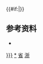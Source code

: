 {{navbox
|name=浙江省人民政府
|title=[[浙江省人民政府]]
|listclass = hlist
<!--|image= 合理使用文件：Zhejiang_Government.png [[:File:Zhejiang_Government.png|100px]]-->
|state= {{{state|autocollapse}}}
|above=[[浙江省人民政府办公厅|办公厅]]

|group1=24组成部门
|list1=
# [[浙江省发展和改革委员会|发展和改革委员会]]
# [[浙江省经济和信息化厅|经济和信息化厅]]
# [[浙江省教育厅|教育厅]]
# [[浙江省科学技术厅|科学技术厅]]
# [[浙江省民族宗教事务委员会|民族宗教事务委员会]]
# [[浙江省公安厅|公安厅]]
# [[浙江省民政厅|民政厅]]
# [[浙江省司法厅|司法厅]]
# [[浙江省财政厅|财政厅]]
# [[浙江省人力资源和社会保障厅|人力资源和社会保障厅]]
# [[浙江省自然资源厅|自然资源厅]]
# [[浙江省生态环境厅|生态环境厅]]
# [[浙江省住房和城乡建设厅|住房和城乡建设厅]]
# [[浙江省交通运输厅|交通运输厅]]
# [[浙江省水利厅|水利厅]]
# [[浙江省农业农村厅|农业农村厅]]
# [[浙江省商务厅|商务厅]]
# [[浙江省文化和旅游厅|文化和旅游厅]]
# [[浙江省卫生健康委员会|卫生健康委员会]]
# [[浙江省退役军人事务厅|退役军人事务厅]]
# [[浙江省应急管理厅|应急管理厅]]
# [[浙江省审计厅|审计厅]]
# [[浙江省人民政府外事办公室|人民政府外事办公室]]





|group2=1直属特设机构
|list2=
# [[浙江省国有资产监督管理委员会|国资委]]

|group3=10直属机构
|list3=

# [[浙江省市场监督管理局|市场监督管理局]]
# [[浙江省地方金融监督管理局|地方金融监督管理局]]
# [[浙江省广播电视局|广播电视局]]
# [[浙江省体育局|体育局]]
# [[浙江省统计局|统计局]]
# [[浙江省粮食和物资储备局|粮食和物资储备局]]
# [[浙江省医疗保障局|医疗保障局]]
# [[浙江省机关事务管理局|机关事务管理局]]
# [[浙江省人民防空办公室|人民防空办公室]]
# [[浙江省人民政府研究室|人民政府研究室]]




|group4=7部门管理机构
|list4=

# [[浙江省大数据发展管理局|大数据发展管理局]]
# [[浙江省能源局|能源局]]
# [[浙江省监狱管理局|监狱管理局]]
# [[浙江省综合行政执法指导办公室|综合行政执法指导办公室]]
# [[浙江省林业局|林业局]]
# [[浙江省文物局|文物局]]
# [[浙江省药品监督管理局|药品监督管理局]]


|group6=其他省级单位
|list6=

# [[浙江省供销社|供销社]]
# [[浙江省地震局|地震局]]
# [[国家统计局浙江调查总队]]
# [[浙江省气象局|气象局]]

|belowstyle=text-align:left;
|below=
}}{{#if:{{{1|}}}|[[Category:浙江省人民政府{{{1|}}}]]}}<noinclude>
==参考资料==
*{{Cite web|title=浙江省人民政府门户网站 职能机构|url=http://www.zhejiang.gov.cn/col/col1544854/index.html|accessdate=2019-07-07}}
[[Category:浙江省人民政府|*]]
[[Category:浙江政府模板|省]]
[[Category:省级人民政府机构导航模板|浙]]
</noinclude>